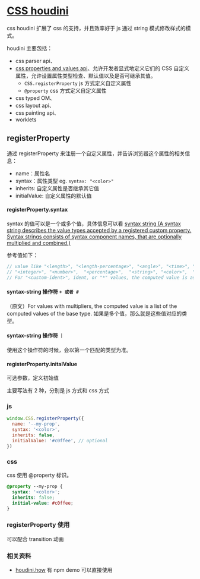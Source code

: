 
# [CSS houdini](https://developer.mozilla.org/zh-CN/docs/Web/API/Houdini_APIs)

css houdini 扩展了 css 的支持，并且效率好于 js 通过 string 模式修改样式的模式。

houdini 主要包括：

- css parser api、
- [css properties and values api](https://drafts.css-houdini.org/css-properties-values-api/#the-registerproperty-function)、允许开发者显式地定义它们的 CSS 自定义属性，允许设置属性类型检查、默认值以及是否可继承其值。
  - `CSS.registerProperty` js 方式定义自定义属性
  - `@property` css 方式定义自定义属性
- css typed OM、
- css layout api、
- css painting api、
- worklets

## registerProperty

通过 registerProperty 来注册一个自定义属性，并告诉浏览器这个属性的相关信息：

- name：属性名
- syntax：属性类型 eg. `syntax: "<color>"`
- inherits: 自定义属性是否继承其它值
- initialValue: 自定义属性的默认值

#### registerProperty.syntax

syntax 的值可以是一个或多个值，具体信息可以看 [syntax string (A syntax string describes the value types accepted by a registered custom property. Syntax strings consists of syntax component names, that are optionally multiplied and combined.)](https://drafts.css-houdini.org/css-properties-values-api/#syntax-string)

参考值如下：

```js
// value like "<length>", "<length-percentage>", "<angle>", "<time>", "<resolution>", "<url>"
// "<integer>", "<number>",  "<percentage>",  "<string>", "<color>",  "<image>", ( "<transform-function>" and "<transform-list>" )
// For "<custom-ident>", ident, or "*" values, the computed value is as specified.
```

#### syntax-string 操作符 `+ 或者 #`

（原文）For values with multipliers, the computed value is a list of the computed values of the base type.
如果是多个值，那么就是这些值对应的类型。

#### syntax-string 操作符 `｜`

使用这个操作符的时候，会以第一个匹配的类型为准。

#### registerProperty.initalValue

可选参数，定义初始值

主要写法有 2 种，分别是 js 方式和 css 方式

### js

```js
window.CSS.registerProperty({
  name: '--my-prop',
  syntax: '<color>',
  inherits: false,
  initialValue: '#c0ffee', // optional
})
```

### css

css 使用 @property 标识。

```css
@property --my-prop {
  syntax: '<color>';
  inherits: false;
  initial-value: #c0ffee;
}
```

### registerProperty 使用

可以配合 transition 动画

<RegisterWithTransition />


### 相关资料

- [houdini.how](https://houdini.how/#) 有 npm demo 可以直接使用